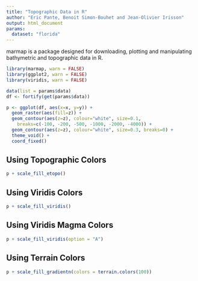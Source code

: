 ```yaml
---
title: "Topographic Data in R"
author: "Eric Pante, Benoit Simon-Bouhet and Jean-Olivier Irisson"
output: html_document
params:
  dataset: "florida"
---
```


marmap is a package designed for downloading, plotting and manipulating bathymetric and topographic data in R.

```r
library(marmap, warn = FALSE)
library(ggplot2, warn = FALSE)
library(viridis, warn = FALSE)

data(list = params$data)
df <- fortify(get(params$data))

p <- ggplot(df, aes(x=x, y=y)) +
  geom_raster(aes(fill=z)) +
  geom_contour(aes(z=z), colour="white", size=0.1,
    breaks=c(-100, -200, -500, -1000, -2000, -4000)) + 
  geom_contour(aes(z=z), colour="white", size=0.3, breaks=0) + 
  theme_void() + 
  coord_fixed()
```

## Using Topographic Colors

```r
p + scale_fill_etopo()
```

## Using Viridis Colors

```r
p + scale_fill_viridis()
```

## Using Viridis Magma Colors

```r
p + scale_fill_viridis(option = "A")
```

## Using Terrain Colors

```r
p + scale_fill_gradientn(colors = terrain.colors(100))
```
